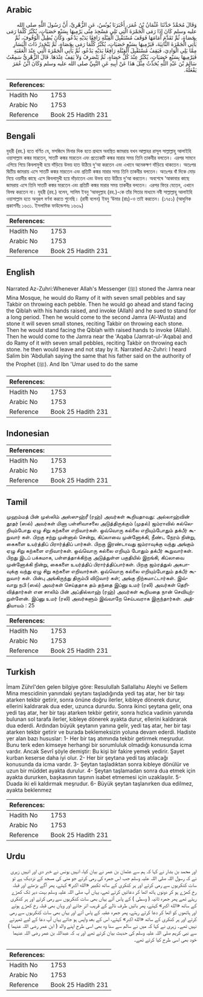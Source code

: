 ## Arabic


<div dir="rtl" lang="ar" style={{fontSize:'larger',backgroundColor:'#f8f9fa',padding:20}}>
وَقَالَ مُحَمَّدٌ حَدَّثَنَا عُثْمَانُ بْنُ عُمَرَ، أَخْبَرَنَا يُونُسُ، عَنِ الزُّهْرِيِّ، أَنَّ رَسُولَ اللَّهِ صلى الله عليه وسلم كَانَ إِذَا رَمَى الْجَمْرَةَ الَّتِي تَلِي مَسْجِدَ مِنًى يَرْمِيهَا بِسَبْعِ حَصَيَاتٍ، يُكَبِّرُ كُلَّمَا رَمَى بِحَصَاةٍ، ثُمَّ تَقَدَّمَ أَمَامَهَا فَوَقَفَ مُسْتَقْبِلَ الْقِبْلَةِ رَافِعًا يَدَيْهِ يَدْعُو، وَكَانَ يُطِيلُ الْوُقُوفَ، ثُمَّ يَأْتِي الْجَمْرَةَ الثَّانِيَةَ، فَيَرْمِيهَا بِسَبْعِ حَصَيَاتٍ، يُكَبِّرُ كُلَّمَا رَمَى بِحَصَاةٍ، ثُمَّ يَنْحَدِرُ ذَاتَ الْيَسَارِ مِمَّا يَلِي الْوَادِيَ، فَيَقِفُ مُسْتَقْبِلَ الْقِبْلَةِ رَافِعًا يَدَيْهِ يَدْعُو، ثُمَّ يَأْتِي الْجَمْرَةَ الَّتِي عِنْدَ الْعَقَبَةِ فَيَرْمِيهَا بِسَبْعِ حَصَيَاتٍ، يُكَبِّرُ عِنْدَ كُلِّ حَصَاةٍ، ثُمَّ يَنْصَرِفُ وَلاَ يَقِفُ عِنْدَهَا‏.‏ قَالَ الزُّهْرِيُّ سَمِعْتُ سَالِمَ بْنَ عَبْدِ اللَّهِ يُحَدِّثُ مِثْلَ هَذَا عَنْ أَبِيهِ عَنِ النَّبِيِّ صلى الله عليه وسلم وَكَانَ ابْنُ عُمَرَ يَفْعَلُهُ‏.‏
</div>
<div style={{backgroundColor:'#f8f9fa',padding:20, marginBottom: 10}}><table> <thead> <tr> <th>References:</th> <th></th> </tr> </thead> <tbody><tr><td>Hadith No</td><td>1753</td></tr><tr><td>Arabic No</td><td>1753</td></tr><tr><td>Reference</td><td>Book 25 Hadith 231</td></tr></tbody></table></div>

## Bengali


<div dir="ltr" lang="bn" style={{fontSize:'larger',backgroundColor:'#f8f9fa',padding:20}}>
যুহরী (রহ.) হতে বর্ণিত যে, মসজিদে মিনার দিক হতে প্রথমে অবস্থিত জামরায় যখন আল্লাহর রাসূল সাল্লাল্লাহু আলাইহি ওয়াসাল্লাম কঙ্কর মারতেন, সাতটি কঙ্কর মারতেন এবং প্রত্যেকটি কঙ্কর মারার সময় তিনি তাকবীর বলতেন। এরপর সামনে এগিয়ে গিয়ে কিবলামুখী হয়ে দাঁড়িয়ে উভয় হাত উঠিয়ে দু‘আ করতেন এবং এখানে অনেকক্ষণ দাঁড়িয়ে থাকতেন। অতঃপর দ্বিতীয় জামরায় এসে সাতটি কঙ্কর মারতেন এবং প্রতিটি কঙ্কর মারার সময় তিনি তাকবীর বলতেন। অতঃপর বাঁ দিকে মোড় নিয়ে ওয়াদীর কাছে এসে কিবলামুখী হয়ে দাঁড়াতেন এবং উভয় হাত উঠিয়ে দু‘আ করতেন। অবশেষে ‘আকাবার কাছে জামরায় এসে তিনি সাতটি কঙ্কর মারতেন এবং প্রতিটি কঙ্কর মারার সময় তাকবীর বলতেন। এরপর ফিরে যেতেন, এখানে বিলম্ব করতেন না। যুহরী (রহ.) বলেন, সালিম ইবনু ‘আবদুল্লাহ (রহ.)-কে তাঁর পিতার মাধ্যমে নবী সাল্লাল্লাহু আলাইহি ওয়াসাল্লাম হতে অনুরূপ বর্ণনা করতে শুনেছি। (রাবী বলেন) ইবনু ‘উমার (রাঃ)-ও তাই করতেন। (১৭৫১) (আধুনিক প্রকাশনীঃ ১৬৩১. ইসলামিক ফাউন্ডেশনঃ ১৬৩৯)
</div>
<div style={{backgroundColor:'#f8f9fa',padding:20, marginBottom: 10}}><table> <thead> <tr> <th>References:</th> <th></th> </tr> </thead> <tbody><tr><td>Hadith No</td><td>1753</td></tr><tr><td>Arabic No</td><td>1753</td></tr><tr><td>Reference</td><td>Book 25 Hadith 231</td></tr></tbody></table></div>

## English


<div dir="ltr" lang="en" style={{fontSize:'larger',backgroundColor:'#f8f9fa',padding:20}}>
Narrated Az-Zuhri:Whenever Allah's Messenger (ﷺ) stoned the Jamra near Mina Mosque, he would do Ramy of it with seven small pebbles and say Takbir on throwing each pebble. Then he would go ahead and stand facing the Qiblah with his hands raised, and invoke (Allah) and he sued to stand for a long period. Then he would come to the second Jamra (Al-Wusta) and stone it will seven small stones, reciting Takbir on throwing each stone. Then he would stand facing the Qiblah with raised hands to invoke (Allah). Then he would come to the Jamra near the 'Aqaba (Jamrat-ul-'Aqaba) and do Ramy of it with seven small pebbles, reciting Takbir on throwing each stone. he then would leave and not stay by it. Narrated Az-Zuhri: I heard Salim bin 'Abdullah saying the same that his father said on the authority of the Prophet (ﷺ). And Ibn 'Umar used to do the same
</div>
<div style={{backgroundColor:'#f8f9fa',padding:20, marginBottom: 10}}><table> <thead> <tr> <th>References:</th> <th></th> </tr> </thead> <tbody><tr><td>Hadith No</td><td>1753</td></tr><tr><td>Arabic No</td><td>1753</td></tr><tr><td>Reference</td><td>Book 25 Hadith 231</td></tr></tbody></table></div>

## Indonesian


<div dir="ltr" lang="id" style={{fontSize:'larger',backgroundColor:'#f8f9fa',padding:20}}>

</div>
<div style={{backgroundColor:'#f8f9fa',padding:20, marginBottom: 10}}><table> <thead> <tr> <th>References:</th> <th></th> </tr> </thead> <tbody><tr><td>Hadith No</td><td>1753</td></tr><tr><td>Arabic No</td><td>1753</td></tr><tr><td>Reference</td><td>Book 25 Hadith 231</td></tr></tbody></table></div>

## Tamil


<div dir="ltr" lang="ta" style={{fontSize:'larger',backgroundColor:'#f8f9fa',padding:20}}>
முஹம்மத் பின் முஸ்லிம் அஸ்ஸுஹ்ரீ (ரஹ்) அவர்கள் கூறியதாவது: அல்லாஹ்வின் தூதர் (ஸல்) அவர்கள் மினா பள்ளிவாசலை அடுத்திருக்கும் (முதல்) ஜம்ராவில் கல்லெறியும்போது ஏழு சிறு கற்களை எறிவார்கள். ஒவ்வொரு கல்லை எறியும்போதும் தக்பீர் கூறுவார் கள். பிறகு சற்று முன்னால் சென்று, கிப்லாவை முன்னோக்கி, நீண்ட நேரம் நின்று, கைகளை உயர்த்திப் பிரார்த்திப் பார்கள். பிறகு இரண்டாவது ஜம்ராவுக்கு வந்து அங்கும் ஏழு சிறு கற்களை எறிவார்கள். ஒவ்வொரு கல்லை எறியும் போதும் தக்பீர் கூறுவார்கள். பிறது இடப் பக்கமாக, பள்ளத்தாக்கிற்கு அடுத்துள்ள பகுதியில் இறங்கி, கிப்லாவை முன்னோக்கி நின்று, கைகளை உயர்த்திப் பிரார்த்திப்பார்கள். பிறகு ஜம்ரத்துல் அகபாவுக்கு வந்து ஏழு சிறு கற்களை எறிவார்கள். ஒவ்வொரு கல்லை எறியும்போதும் தக்பீர் கூறுவார் கள். பின்பு அங்கிருந்து திரும்பி விடுவார் கள்; அங்கு நிற்கமாட்டார்கள். இவ்வாறு நபி (ஸல்) அவர்கள் செய்ததாக தம் தந்தை இப்னு உமர் (ரலி) அவர்கள் தெரிவித்தார்கள் என சாலிம் பின் அப்தில்லாஹ் (ரஹ்) அவர்கள் கூறியதை நான் செவியுற்றுள்ளேன். இப்னு உமர் (ரலி) அவர்களும் இவ்வாறே செய்பவராக இருந்தார்கள். அத்தியாயம் : 25
</div>
<div style={{backgroundColor:'#f8f9fa',padding:20, marginBottom: 10}}><table> <thead> <tr> <th>References:</th> <th></th> </tr> </thead> <tbody><tr><td>Hadith No</td><td>1753</td></tr><tr><td>Arabic No</td><td>1753</td></tr><tr><td>Reference</td><td>Book 25 Hadith 231</td></tr></tbody></table></div>

## Turkish


<div dir="ltr" lang="tr" style={{fontSize:'larger',backgroundColor:'#f8f9fa',padding:20}}>
İmam Zührî'den gelen bilgiye göre: Resulullah Sallallahu Aleyhi ve Sellem Mina mescidinin yanındaki şeytanı taşladığında yedi taş atar, her bir taşı atarken tekbir getirir, sonra önüne doğru ilerler, kıbleye dönerek durur, ellerini kaldırarak dua eder, uzunca dururdu. Sonra ikinci şeytana gelir, ona yedi taş atar, her bir taşı atarken tekbir getirir, sonra hızlıca vadinin yanında bulunan sol tarafa ilerler, kıbleye dönerek ayakta durur, ellerini kaldırarak dua ederdi. Ardından büyük şeytanın yanına gelir, yedi taş atar, her bir taşı atarken tekbir getirir ve burada beklemeksizin yoluna devam ederdi. Hadiste yer alan bazı hususlar: 1- Her bir taş atımında tekbir getirmek meşrudur. Bunu terk eden kimseye herhangi bir sorumluluk olmadığı konusunda icma vardır. Ancak Sevrî şöyle demiştir: Bu kişi bir fakire yemek yedirir. Şayet kurban keserse daha iyi olur. 2- Her bir şeytana yedi taş atılacağı konusunda da icma vardır. 3- Şeytan taşladıktan sonra kıbleye dönülür ve uzun bir müddet ayakta du­rulur. 4- Şeytan taşlamadan sonra dua etmek için ayakta dururken, başkasının ta­şının isabet etmemesi için uzaklaşılır. 5- Duada iki eli kaldırmak meşrudur. 6- Büyük şeytan taşlanırken dua edilmez, ayakta beklenmez
</div>
<div style={{backgroundColor:'#f8f9fa',padding:20, marginBottom: 10}}><table> <thead> <tr> <th>References:</th> <th></th> </tr> </thead> <tbody><tr><td>Hadith No</td><td>1753</td></tr><tr><td>Arabic No</td><td>1753</td></tr><tr><td>Reference</td><td>Book 25 Hadith 231</td></tr></tbody></table></div>

## Urdu


<div dir="rtl" lang="ur" style={{fontSize:'larger',backgroundColor:'#f8f9fa',padding:20}}>
اور محمد بن بشار نے کہا کہ ہم سے عثمان بن عمر نے بیان کیا، انہیں یونس نے خبر دی اور انہیں زہری نے کہ رسول اللہ صلی اللہ علیہ وسلم جب اس جمرہ کی رمی کرتے جو منی کی مسجد کے نزدیک ہے تو سات کنکریوں سے رمی کرتے اور ہر کنکری کے ساتھ تکبیر «الله اكبر» کہتے، پھر آگے بڑھتے اور قبلہ رخ کھڑے ہو کر دونوں ہاتھ اٹھا کر دعائیں کرتے تھے، یہاں آپ صلی اللہ علیہ وسلم بہت دیر تک کھڑے رہتے تھے پھر جمرہ ثانیہ ( وسطی ) کے پاس آتے یہاں بھی سات کنکریوں سے رمی کرتے اور ہر کنکری کے ساتھ «الله اكبر» کہتے، پھر بائیں طرف نالے کے قریب اتر جاتے اور وہاں بھی قبلہ رخ کھڑے ہوتے اور ہاتھوں کو اٹھا کر دعا کرتے رہتے، پھر جمرہ عقبہ کے پاس آتے اور یہاں بھی سات کنکریوں سے رمی کرتے اور ہر کنکری کے ساتھ «الله اكبر» کہتے، اس کے بعد واپس ہو جاتے یہاں آپ دعا کے لیے ٹھہرتے نہیں تھے۔ زہری نے کہا کہ میں نے سالم سے سنا وہ بھی اسی طرح اپنے والد ( ابن عمر رضی اللہ عنہما ) سے نبی کریم صلی اللہ علیہ وسلم کی حدیث بیان کرتے تھے اور یہ کہ عبداللہ بن عمر رضی اللہ عنہما خود بھی اسی طرح کیا کرتے تھے۔
</div>
<div style={{backgroundColor:'#f8f9fa',padding:20, marginBottom: 10}}><table> <thead> <tr> <th>References:</th> <th></th> </tr> </thead> <tbody><tr><td>Hadith No</td><td>1753</td></tr><tr><td>Arabic No</td><td>1753</td></tr><tr><td>Reference</td><td>Book 25 Hadith 231</td></tr></tbody></table></div>
